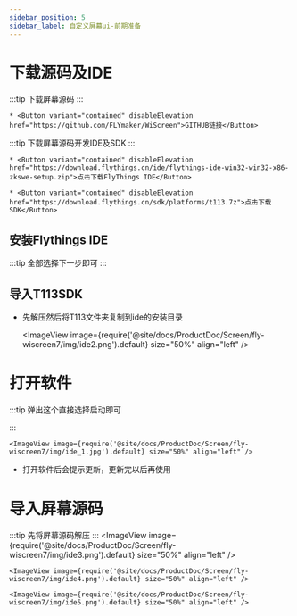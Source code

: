 ```yaml
---
sidebar_position: 5
sidebar_label: 自定义屏幕ui-前期准备
---
```



# 下载源码及IDE


:::tip
下载屏幕源码
:::

    * <Button variant="contained" disableElevation href="https://github.com/FLYmaker/WiScreen">GITHUB链接</Button>

:::tip
下载屏幕源码开发IDE及SDK
:::

    * <Button variant="contained" disableElevation href="https://download.flythings.cn/ide/flythings-ide-win32-win32-x86-zkswe-setup.zip">点击下载FlyThings IDE</Button>

    * <Button variant="contained" disableElevation href="https://download.flythings.cn/sdk/platforms/t113.7z">点击下载SDK</Button>


## 安装Flythings IDE

:::tip
全部选择下一步即可
:::

## 导入T113SDK
* 先解压然后将T113文件夹复制到ide的安装目录

    <ImageView image={require('@site/docs/ProductDoc/Screen/fly-wiscreen7/img/ide2.png').default} size="50%" align="left" />



# 打开软件

:::tip
弹出这个直接选择启动即可

:::

    <ImageView image={require('@site/docs/ProductDoc/Screen/fly-wiscreen7/img/ide_1.jpg').default} size="50%" align="left" />

* 打开软件后会提示更新，更新完以后再使用

# 导入屏幕源码

:::tip
先将屏幕源码解压
:::
    <ImageView image={require('@site/docs/ProductDoc/Screen/fly-wiscreen7/img/ide3.png').default} size="50%" align="left" />

    <ImageView image={require('@site/docs/ProductDoc/Screen/fly-wiscreen7/img/ide4.png').default} size="50%" align="left" />

    <ImageView image={require('@site/docs/ProductDoc/Screen/fly-wiscreen7/img/ide5.png').default} size="50%" align="left" />

